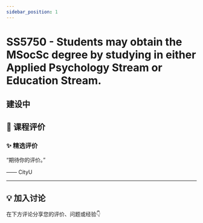 ```yaml
---
sidebar_position: 1
---
```



# SS5750 - Students may obtain the MSocSc degree by studying in either Applied Psychology Stream or Education Stream.

## 建设中

## **💬 课程评价**

### ✨ **精选评价**
<div className={commentStyles.commentBox}>
    <p className={commentStyles.commentText}>
        “期待你的评价。”
    </p>
    <p className={commentStyles.commentAuthor}>—— CityU</p>
</div>

---

## **💡 加入讨论**

在下方评论分享您的评价、问题或经验👇
<Utterances />
